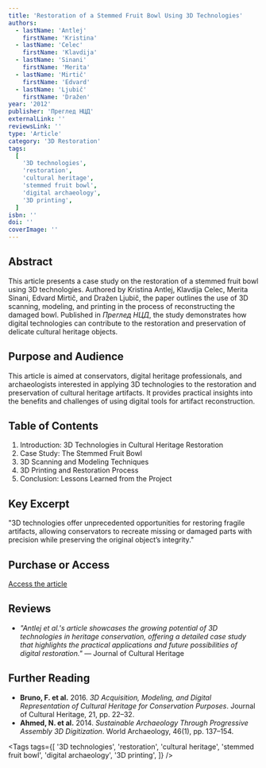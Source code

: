 ```yaml
---
title: 'Restoration of a Stemmed Fruit Bowl Using 3D Technologies'
authors:
  - lastName: 'Antlej'
    firstName: 'Kristina'
  - lastName: 'Celec'
    firstName: 'Klavdija'
  - lastName: 'Sinani'
    firstName: 'Merita'
  - lastName: 'Mirtič'
    firstName: 'Edvard'
  - lastName: 'Ljubič'
    firstName: 'Dražen'
year: '2012'
publisher: 'Преглед НЦД'
externalLink: ''
reviewsLink: ''
type: 'Article'
category: '3D Restoration'
tags:
  [
    '3D technologies',
    'restoration',
    'cultural heritage',
    'stemmed fruit bowl',
    'digital archaeology',
    '3D printing',
  ]
isbn: ''
doi: ''
coverImage: ''
---
```


## Abstract

This article presents a case study on the restoration of a stemmed fruit bowl using 3D technologies. Authored by Kristina Antlej, Klavdija Celec, Merita Sinani, Edvard Mirtič, and Dražen Ljubič, the paper outlines the use of 3D scanning, modeling, and printing in the process of reconstructing the damaged bowl. Published in _Преглед НЦД_, the study demonstrates how digital technologies can contribute to the restoration and preservation of delicate cultural heritage objects.

## Purpose and Audience

This article is aimed at conservators, digital heritage professionals, and archaeologists interested in applying 3D technologies to the restoration and preservation of cultural heritage artifacts. It provides practical insights into the benefits and challenges of using digital tools for artifact reconstruction.

## Table of Contents

1. Introduction: 3D Technologies in Cultural Heritage Restoration
2. Case Study: The Stemmed Fruit Bowl
3. 3D Scanning and Modeling Techniques
4. 3D Printing and Restoration Process
5. Conclusion: Lessons Learned from the Project

## Key Excerpt

"3D technologies offer unprecedented opportunities for restoring fragile artifacts, allowing conservators to recreate missing or damaged parts with precision while preserving the original object’s integrity."

## Purchase or Access

[Access the article](http://www.ncd.matf.bg.ac.rs/p21/papers/Antlej.pdf)

## Reviews

- _"Antlej et al.'s article showcases the growing potential of 3D technologies in heritage conservation, offering a detailed case study that highlights the practical applications and future possibilities of digital restoration."_ — Journal of Cultural Heritage

## Further Reading

- **Bruno, F. et al.** 2016. _3D Acquisition, Modeling, and Digital Representation of Cultural Heritage for Conservation Purposes_. Journal of Cultural Heritage, 21, pp. 22–32.
- **Ahmed, N. et al.** 2014. _Sustainable Archaeology Through Progressive Assembly 3D Digitization_. World Archaeology, 46(1), pp. 137–154.

<Tags
  tags={[
    '3D technologies',
    'restoration',
    'cultural heritage',
    'stemmed fruit bowl',
    'digital archaeology',
    '3D printing',
  ]}
/>

